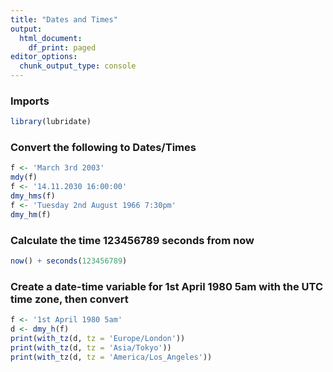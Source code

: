 ```yaml
---
title: "Dates and Times"
output:
  html_document:
    df_print: paged
editor_options:
  chunk_output_type: console
---
```


### Imports

```r
library(lubridate)
```

### Convert the following to Dates/Times

```r
f <- 'March 3rd 2003'
mdy(f)
f <- '14.11.2030 16:00:00'
dmy_hms(f)
f <- 'Tuesday 2nd August 1966 7:30pm'
dmy_hm(f)
```

### Calculate the time 123456789 seconds from now

```r
now() + seconds(123456789)
```

### Create a date-time variable for 1st April 1980 5am with the UTC time zone, then convert

```r
f <- '1st April 1980 5am'
d <- dmy_h(f)
print(with_tz(d, tz = 'Europe/London'))
print(with_tz(d, tz = 'Asia/Tokyo'))
print(with_tz(d, tz = 'America/Los_Angeles'))
```
